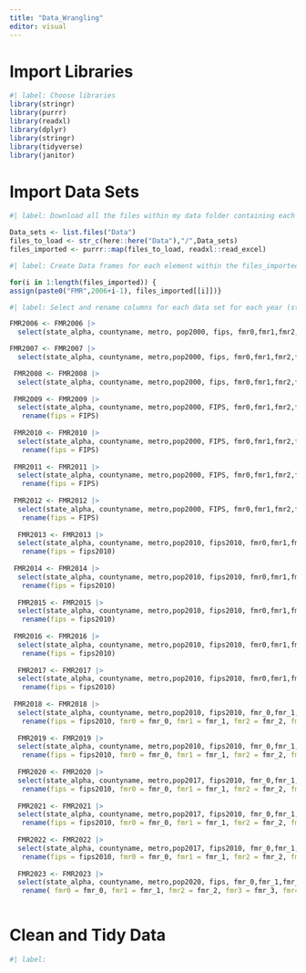 ```yaml
---
title: "Data_Wrangling"
editor: visual
---
```


# Import Libraries

```r
#| label: Choose libraries
library(stringr)
library(purrr)
library(readxl)
library(dplyr)
library(stringr)
library(tidyverse)
library(janitor)
```

# Import Data Sets

```r
#| label: Download all the files within my data folder containing each of my datasets i will be using 

Data_sets <- list.files("Data")
files_to_load <- str_c(here::here("Data"),"/",Data_sets)
files_imported <- purrr::map(files_to_load, readxl::read_excel)
```

```r
#| label: Create Data frames for each element within the files_imported list

for(i in 1:length(files_imported)) {
assign(paste0("FMR",2006+i-1), files_imported[[i]])}
```

```r
#| label: Select and rename columns for each data set for each year (state_alpha, countyname, metro, pop, fips, fmr0 to fmr4)

FMR2006 <- FMR2006 |>
  select(state_alpha, countyname, metro, pop2000, fips, fmr0,fmr1,fmr2,fmr3,fmr4)

FMR2007 <- FMR2007 |>
  select(state_alpha, countyname, metro,pop2000, fips, fmr0,fmr1,fmr2,fmr3,fmr4)

 FMR2008 <- FMR2008 |>
  select(state_alpha, countyname, metro,pop2000, fips, fmr0,fmr1,fmr2,fmr3,fmr4)
 
 FMR2009 <- FMR2009 |>
  select(state_alpha, countyname, metro,pop2000, FIPS, fmr0,fmr1,fmr2,fmr3,fmr4) |>
   rename(fips = FIPS)
 
 FMR2010 <- FMR2010 |>
  select(state_alpha, countyname, metro,pop2000, FIPS, fmr0,fmr1,fmr2,fmr3,fmr4) |>
   rename(fips = FIPS)
 
 FMR2011 <- FMR2011 |>
  select(state_alpha, countyname, metro,pop2000, FIPS, fmr0,fmr1,fmr2,fmr3,fmr4) |>
   rename(fips = FIPS)
 
 FMR2012 <- FMR2012 |>
  select(state_alpha, countyname, metro,pop2000, FIPS, fmr0,fmr1,fmr2,fmr3,fmr4) |>
   rename(fips = FIPS)
 
  FMR2013 <- FMR2013 |>
  select(state_alpha, countyname, metro,pop2010, fips2010, fmr0,fmr1,fmr2,fmr3,fmr4) |>
   rename(fips = fips2010)
 
 FMR2014 <- FMR2014 |>
  select(state_alpha, countyname, metro,pop2010, fips2010, fmr0,fmr1,fmr2,fmr3,fmr4) |>
   rename(fips = fips2010)
 
  FMR2015 <- FMR2015 |>
  select(state_alpha, countyname, metro,pop2010, fips2010, fmr0,fmr1,fmr2,fmr3,fmr4) |>
   rename(fips = fips2010)
 
 FMR2016 <- FMR2016 |>
  select(state_alpha, countyname, metro,pop2010, fips2010, fmr0,fmr1,fmr2,fmr3,fmr4) |>
   rename(fips = fips2010)
 
  FMR2017 <- FMR2017 |>
  select(state_alpha, countyname, metro,pop2010, fips2010, fmr0,fmr1,fmr2,fmr3,fmr4) |>
   rename(fips = fips2010)
 
 FMR2018 <- FMR2018 |>
  select(state_alpha, countyname, metro,pop2010, fips2010, fmr_0,fmr_1,fmr_2,fmr_3,fmr_4) |>
   rename(fips = fips2010, fmr0 = fmr_0, fmr1 = fmr_1, fmr2 = fmr_2, fmr3 = fmr_3, fmr4 = fmr_4)
 
  FMR2019 <- FMR2019 |>
  select(state_alpha, countyname, metro,pop2010, fips2010, fmr_0,fmr_1,fmr_2,fmr_3,fmr_4) |>
   rename(fips = fips2010, fmr0 = fmr_0, fmr1 = fmr_1, fmr2 = fmr_2, fmr3 = fmr_3, fmr4 = fmr_4)
 
  FMR2020 <- FMR2020 |>
  select(state_alpha, countyname, metro,pop2017, fips2010, fmr_0,fmr_1,fmr_2,fmr_3,fmr_4) |>
   rename(fips = fips2010, fmr0 = fmr_0, fmr1 = fmr_1, fmr2 = fmr_2, fmr3 = fmr_3, fmr4 = fmr_4)
    
  FMR2021 <- FMR2021 |>
  select(state_alpha, countyname, metro,pop2017, fips2010, fmr_0,fmr_1,fmr_2,fmr_3,fmr_4) |>
   rename(fips = fips2010, fmr0 = fmr_0, fmr1 = fmr_1, fmr2 = fmr_2, fmr3 = fmr_3, fmr4 = fmr_4)
  
  FMR2022 <- FMR2022 |>
  select(state_alpha, countyname, metro,pop2017, fips2010, fmr_0,fmr_1,fmr_2,fmr_3,fmr_4) |>
   rename(fips = fips2010, fmr0 = fmr_0, fmr1 = fmr_1, fmr2 = fmr_2, fmr3 = fmr_3, fmr4 = fmr_4)
  
  FMR2023 <- FMR2023 |>
  select(state_alpha, countyname, metro,pop2020, fips, fmr_0,fmr_1,fmr_2,fmr_3,fmr_4) |>
   rename( fmr0 = fmr_0, fmr1 = fmr_1, fmr2 = fmr_2, fmr3 = fmr_3, fmr4 = fmr_4)
```

```r

```

# Clean and Tidy Data

```r
#| label: 
```
